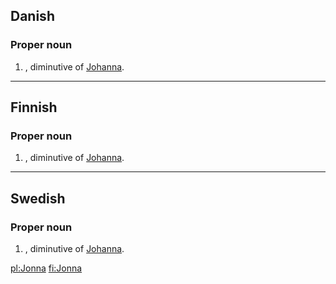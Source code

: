 ==Danish==

===Proper noun===
{{infl|da|proper noun}}

# {{given name|female|lang=da}}, diminutive of [[Johanna]].

----

==Finnish==

===Proper noun===
{{fi-noun|Jonn|type=koira|proper=true}}

# {{given name|female|lang=fi}}, diminutive of [[Johanna]].

----

==Swedish==

===Proper noun===
{{infl|sv|proper noun}}

# {{given name|female|lang=sv}}, diminutive of [[Johanna]].

[[pl:Jonna]]
[[fi:Jonna]]